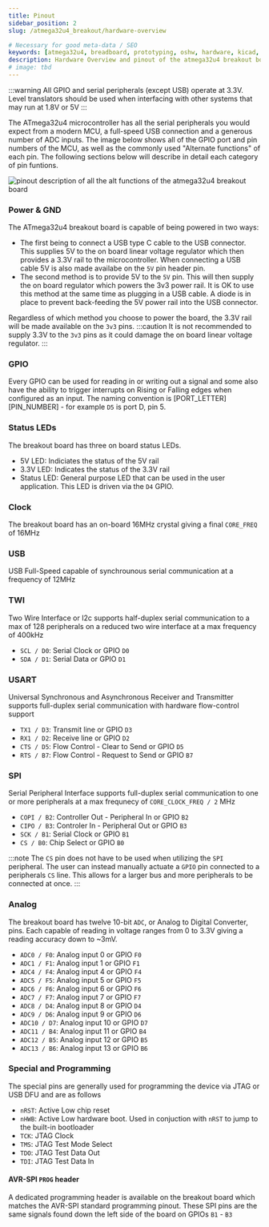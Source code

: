 ```yaml
---
title: Pinout
sidebar_position: 2
slug: /atmega32u4_breakout/hardware-overview

# Necessary for good meta-data / SEO
keywords: [atmega32u4, breadboard, prototyping, oshw, hardware, kicad, debugging, avr]
description: Hardware Overview and pinout of the atmega32u4 breakout board by great lakes dev
# image: tbd
---
```

:::warning
All GPIO and serial peripherals (except USB) operate at 3.3V. Level translators should be used when interfacing with other systems that may run at 1.8V or 5V
:::

The ATmega32u4 microcontroller has all the serial peripherals you would expect from a modern MCU, a full-speed USB connection and a generous number of ADC inputs. The image below shows all of the GPIO port and
pin numbers of the MCU, as well as the commonly used "Alternate functions" of each pin. The following sections below will describe in detail each category of pin funtions.

![pinout description of all the alt functions of the atmega32u4 breakout board](atmega32u4_breakout_pinout.png)

### Power & GND
The ATmega32u4 breakout board is capable of being powered in two ways:
- The first being to connect a USB type C cable to the USB connector. This supplies 5V to the on board linear voltage regulator which
then provides a 3.3V rail to the microcontroller. When connecting a USB cable 5V is also made availabe on the ```5V``` pin header pin.
- The second method is to provide 5V to the ```5V``` pin. This will then supply the on board regulator which powers the 3v3 power rail. It is OK to use this method at the same time as
plugging in a USB cable. A diode is in place to prevent back-feeding the 5V power rail into the USB connector.

Regardless of which method you choose to power the board, the 3.3V rail will be made available on the ```3v3``` pins.
:::caution
It is not recommended to supply 3.3V to the ```3v3``` pins as it could damage the on board linear voltage regulator.
:::

### GPIO
Every GPIO can be used for reading in or writing out a signal and some also have the ability to trigger interrupts on Rising or Falling edges when configured as an input.
The naming convention is [PORT_LETTER][PIN_NUMBER] - for example ```D5``` is port D, pin 5.

### Status LEDs
The breakout board has three on board status LEDs.
- 5V LED: Indiciates the status of the 5V rail
- 3.3V LED: Indicates the status of the 3.3V rail
- Status LED: General purpose LED that can be used in the user application. This LED is driven via the ```D4``` GPIO.

### Clock
The breakout board has an on-board 16MHz crystal giving a final ```CORE_FREQ``` of 16MHz

### USB
USB Full-Speed capable of synchrounous serial communication at a frequency of 12MHz

### TWI
Two Wire Interface or I2c supports half-duplex serial communication to a max of 128 peripherals on a reduced two wire interface at a max frequency of 400kHz
- ```SCL / D0```: Serial Clock or GPIO ```D0```
- ```SDA / D1```: Serial Data or GPIO ```D1```

### USART
Universal Synchronous and Asynchronous Receiver and Transmitter supports full-duplex serial communication with hardware flow-control support
- ```TX1 / D3```: Transmit line or GPIO ```D3```
- ```RX1 / D2```: Receive line or GPIO ```D2```
- ```CTS / D5```: Flow Control - Clear to Send or GPIO ```D5```
- ```RTS / B7```: Flow Control - Request to Send or GPIO ```B7```

### SPI
Serial Peripheral Interface supports full-duplex serial communication to one or more peripherals at a max frequnecy of ```CORE_CLOCK_FREQ / 2``` MHz
- ```COPI / B2```: Controller Out - Peripheral In or GPIO ```B2```
- ```CIPO / B3```: Controler In - Peripheral Out or GPIO ```B3```
- ```SCK / B1```: Serial Clock or GPIO ```B1```
- ```CS / B0```: Chip Select or GPIO ```B0```

:::note
The ```CS``` pin does not have to be used when utilizing the ```SPI``` peripheral. The user can instead manually actuate a ```GPIO``` pin connected to a peripherals ```CS``` line.
This allows for a larger bus and more peripherals to be connected at once.
:::

### Analog
The breakout board has twelve 10-bit ```ADC```, or Analog to Digital Converter, pins. Each capable of reading in voltage ranges from 0 to 3.3V giving a reading accuracy down to ~3mV.
- ```ADC0 / F0```: Analog input 0 or GPIO ```F0```
- ```ADC1 / F1```: Analog input 1 or GPIO ```F1```
- ```ADC4 / F4```: Analog input 4 or GPIO ```F4```
- ```ADC5 / F5```: Analog input 5 or GPIO ```F5```
- ```ADC6 / F6```: Analog input 6 or GPIO ```F6```
- ```ADC7 / F7```: Analog input 7 or GPIO ```F7```
- ```ADC8 / D4```: Analog input 8 or GPIO ```D4```
- ```ADC9 / D6```: Analog input 9 or GPIO ```D6```
- ```ADC10 / D7```: Analog input 10 or GPIO ```D7```
- ```ADC11 / B4```: Analog input 11 or GPIO ```B4```
- ```ADC12 / B5```: Analog input 12 or GPIO ```B5```
- ```ADC13 / B6```: Analog input 13 or GPIO ```B6```

### Special and Programming
The special pins are generally used for programming the device via JTAG or USB DFU and are as follows
- ```nRST```: Active Low chip reset
- ```nHWB```: Active Low hardware boot. Used in conjuction with ```nRST``` to jump to the built-in bootloader
- ```TCK```: JTAG Clock
- ```TMS```: JTAG Test Mode Select
- ```TDO```: JTAG Test Data Out
- ```TDI```: JTAG Test Data In

#### AVR-SPI ```PROG``` header
A dedicated programming header is available on the breakout board which matches the AVR-SPI standard programming pinout. These SPI pins are the same signals
found down the left side of the board on GPIOs ```B1``` - ```B3```